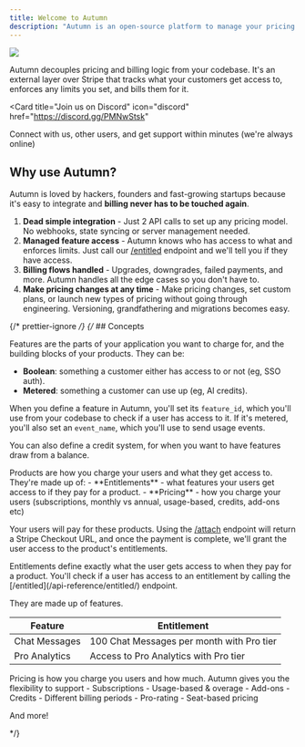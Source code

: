 ```yaml
---
title: Welcome to Autumn
description: "Autumn is an open-source platform to manage your pricing plans and billing. We're happy to have you here."
---
```


<img src="/assets/screenshots/hero.png" />

Autumn decouples pricing and billing logic from your codebase. It's an external layer over Stripe that tracks what your customers get access to, enforces any limits you set, and bills them for it.

<Card
  title="Join us on Discord"
  icon="discord"
  href="https://discord.gg/PMNwStsk"
>
  Connect with us, other users, and get support within minutes (we're always
  online)
</Card>

## Why use Autumn?

Autumn is loved by hackers, founders and fast-growing startups because it's easy to integrate and **billing never has to be touched again**.

1. **Dead simple integration** - Just 2 API calls to set up any pricing model. No webhooks, state syncing or server management needed.
2. **Managed feature access** - Autumn knows who has access to what and enforces limits. Just call our [/entitled](/api-reference/entitled) endpoint and we'll tell you if they have access.
3. **Billing flows handled** - Upgrades, downgrades, failed payments, and more. Autumn handles all the edge cases so you don't have to.
4. **Make pricing changes at any time** - Make pricing changes, set custom plans, or launch new types of pricing without going through engineering. Versioning, grandfathering and migrations becomes easy.
   >

{/* prettier-ignore */}
{/* ## Concepts

<Tabs>
  <Tab title="Features">
  Features are the parts of your application you want to charge for, and the building blocks of your products. They can be:

- **Boolean**: something a customer either has access to or not (eg, SSO auth).
- **Metered**: something a customer can use up (eg, AI credits).

When you define a feature in Autumn, you'll set its `feature_id`, which you'll use from your codebase to check if a user has access to it. If it's metered, you'll also set an `event_name`, which you'll use to send usage events.

You can also define a credit system, for when you want to have features draw from a balance.

  </Tab>
  <Tab title="Products">
  Products are how you charge your users and what they get access to. They're made up of:
    - **Entitlements** - what features your users get access to if they pay for a product.
    - **Pricing** - how you charge your users (subscriptions, monthly vs annual, usage-based, credits, add-ons etc)

Your users will pay for these products. Using the [/attach](/api-reference/attach/) endpoint will return a Stripe Checkout URL, and once the payment is complete, we'll grant the user access to the product's entitlements.

  </Tab>
  <Tab title="Entitlements">
  Entitlements define exactly what the user gets access to when they pay for a product. You'll check if a user has access to an entitlement by calling the [/entitled](/api-reference/entitled/) endpoint.

They are made up of features.

| Feature       | Entitlement                               |
| ------------- | ----------------------------------------- |
| Chat Messages | 100 Chat Messages per month with Pro tier |
| Pro Analytics | Access to Pro Analytics with Pro tier     |

  </Tab>
  <Tab title="Pricing">
  Pricing is how you charge you users and how much. Autumn gives you the flexibility to support
  - Subscriptions
  - Usage-based & overage
  - Add-ons
  - Credits
  - Different billing periods
  - Pro-rating
  - Seat-based pricing

And more!

  </Tab>
</Tabs> */}
